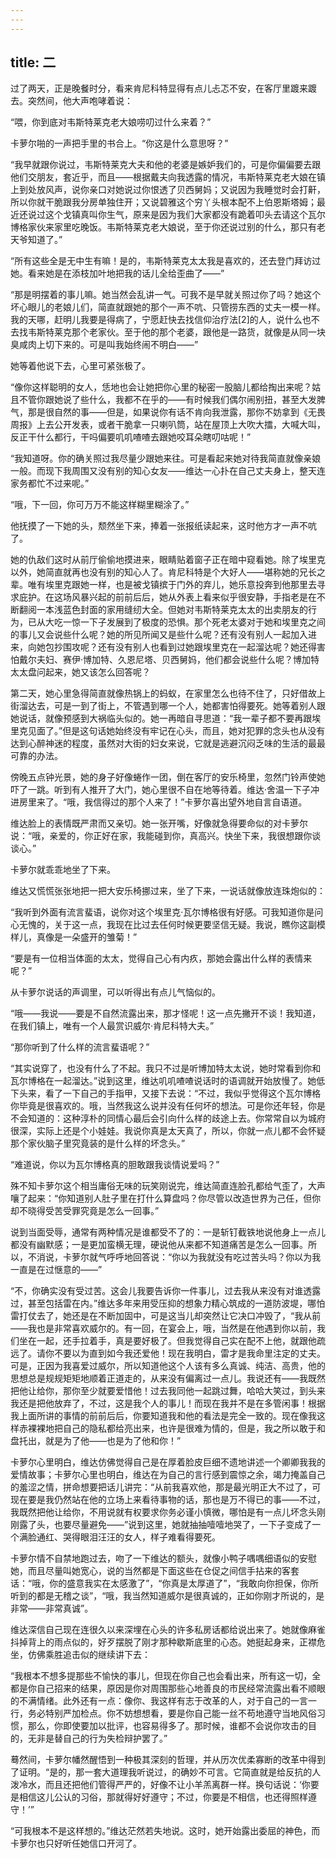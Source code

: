 ```yaml
---
---
---
```

title: 二
---




过了两天，正是晚餐时分，看来肯尼科特显得有点儿忐忑不安，在客厅里踱来踱去。突然间，他大声咆哮着说：

“喂，你到底对韦斯特莱克老大娘唠叨过什么来着？”

卡萝尔啪的一声把手里的书合上。“你这是什么意思呀？”

“我早就跟你说过，韦斯特莱克大夫和他的老婆是嫉妒我们的，可是你偏偏要去跟他们交朋友，套近乎，而且——根据戴夫向我透露的情况，韦斯特莱克老大娘在镇上到处放风声，说你亲口对她说过你恨透了贝西舅妈；又说因为我睡觉时会打鼾，所以你就干脆跟我分房单独住开；又说碧雅这个穷丫头根本配不上伯恩斯塔姆；最近还说过这个戈镇真叫你生气，原来是因为我们大家都没有跪着叩头去请这个瓦尔博格家伙来家里吃晚饭。韦斯特莱克老大娘说，至于你还说过别的什么，那只有老天爷知道了。”

“所有这些全是无中生有嘛！是的，韦斯特莱克太太我是喜欢的，还去登门拜访过她。看来她是在添枝加叶地把我的话儿全给歪曲了——”

“那是明摆着的事儿嘛。她当然会乱讲一气。可我不是早就关照过你了吗？她这个坏心眼儿的老娘儿们，简直就跟她的那个一声不吭、只管捞东西的丈夫一模一样。我的天哪，赶明儿我要是得病了，宁愿赶快去找信仰治疗法[2]的人，说什么也不去找韦斯特莱克那个老家伙。至于他的那个老婆，跟他是一路货，就像是从同一块臭咸肉上切下来的。可是叫我始终闹不明白——”

她等着他说下去，心里可紧张极了。

“像你这样聪明的女人，恁地也会让她把你心里的秘密一股脑儿都给掏出来呢？姑且不管你跟她说了些什么，我都不在乎的——有时候我们偶尔闹别扭，甚至大发脾气，那是很自然的事——但是，如果说你有话不肯向我泄露，那你不妨拿到《无畏周报》上去公开发表，或者干脆拿一只喇叭筒，站在屋顶上大吹大擂，大喊大叫，反正干什么都行，干吗偏要叽叽喳喳去跟她咬耳朵瞎叨咕呢！”

“我知道呀。你的确关照过我尽量少跟她来往。可是看起来她对待我简直就像亲娘一般。而现下我周围又没有别的知心女友——维达一心扑在自己丈夫身上，整天连家务都忙不过来呢。”

“哦，下一回，你可万万不能这样糊里糊涂了。”

他抚摸了一下她的头，颓然坐下来，捧着一张报纸读起来，这时他方才一声不吭了。

她的仇敌们这时从前厅偷偷地摸进来，眼睛贴着窗子正在暗中窥看她。除了埃里克以外，她简直就再也没有别的知心人了。肯尼科特是个大好人——堪称她的兄长之辈。唯有埃里克跟她一样，也是被戈镇摈于门外的弃儿，她乐意投奔到他那里去寻求庇护。在这场风暴兴起的前前后后，她从外表上看来似乎很安静，手指老是在不断翻阅一本浅蓝色封面的家用缝纫大全。但她对韦斯特莱克太太的出卖朋友的行为，已从大吃一惊一下子发展到了极度的恐惧。那个死老太婆对于她和埃里克之间的事儿又会说些什么呢？她的所见所闻又是些什么呢？还有没有别人一起加入进来，向她包抄围攻呢？还有没有别人也看到过她跟埃里克在一起溜达呢？她还得害怕戴尔夫妇、赛伊·博加特、久恩尼塔、贝西舅妈，他们都会说些什么呢？博加特太太盘问起来，她又该怎么回答呢？

第二天，她心里急得简直就像热锅上的蚂蚁，在家里怎么也待不住了，只好借故上街溜达去，可是一到了街上，不管遇到哪一个人，她都害怕得要死。她等着别人跟她说话，就像预感到大祸临头似的。她一再暗自寻思道：“我一辈子都不要再跟埃里克见面了。”但是这句话她始终没有牢记在心头，而且，她对犯罪的念头也从没有达到心醉神迷的程度，虽然对大街的妇女来说，它就是逃避沉闷乏味的生活的最最可靠的办法。

傍晚五点钟光景，她的身子好像蜷作一团，倒在客厅的安乐椅里，忽然门铃声使她吓了一跳。听到有人推开了大门，她心里很不自在地等待着。维达·舍温一下子冲进房里来了。“哦，我信得过的那个人来了！”卡萝尔喜出望外地自言自语道。

维达脸上的表情既严肃而又亲切。她一张开嘴，好像就急得要命似的对卡萝尔说：“哦，亲爱的，你正好在家，我能碰到你，真高兴。快坐下来，我很想跟你谈谈心。”

卡萝尔就乖乖地坐了下来。

维达又慌慌张张地把一把大安乐椅挪过来，坐了下来，一说话就像放连珠炮似的：

“我听到外面有流言蜚语，说你对这个埃里克·瓦尔博格很有好感。可我知道你是问心无愧的，关于这一点，我现在比过去任何时候更要坚信无疑。我说，瞧你这副模样儿，真像是一朵盛开的雏菊！”

“要是有一位相当体面的太太，觉得自己心有内疚，那她会露出什么样的表情来呢？”

从卡萝尔说话的声调里，可以听得出有点儿气恼似的。

“哦——我说——要是不自然流露出来，那才怪呢！这一点先撇开不谈！我知道，在我们镇上，唯有一个人最赏识威尔·肯尼科特大夫。”

“那你听到了什么样的流言蜚语呢？”

“其实说穿了，也没有什么了不起。我只不过是听博加特太太说，她时常看到你和瓦尔博格在一起溜达。”说到这里，维达叽叽喳喳说话时的语调就开始放慢了。她低下头来，看了一下自己的手指甲，又接下去说：“不过，我似乎觉得这个瓦尔博格你毕竟是很喜欢的。哦，当然我这么说并没有任何坏的想法。可是你还年轻，你是不会知道的：这种淳朴的同情心最后会引向什么样的歧途上去。你常常自以为城府很深，实际上还是个小娃娃。我说你真是太天真了，所以，你就一点儿都不会怀疑那个家伙脑子里究竟装的是什么样的坏念头。”

“难道说，你以为瓦尔博格真的胆敢跟我谈情说爱吗？”

殊不知卡萝尔这个相当庸俗无味的玩笑刚说完，维达简直连脸孔都给气歪了，大声嚷了起来：“你知道别人肚子里在打什么算盘吗？你尽管以改造世界为己任，但你却不晓得受苦受罪究竟是怎么一回事。”

说到当面受辱，通常有两种情况是谁都受不了的：一是斩钉截铁地说他身上一点儿都没有幽默感；一是更加蛮横无理，硬说他从来都不知道痛苦是怎么一回事。所以，不消说，卡萝尔就气呼呼地回答说：“你以为我就没有吃过苦头吗？你以为我一直是在过惬意的——”

“不，你确实没有受过苦。这会儿我要告诉你一件事儿，过去我从来没有对谁透露过，甚至包括雷在内。”维达多年来用受压抑的想象力精心筑成的一道防波堤，哪怕雷打仗去了，她还是在不断加固中，可是这当儿却突然让它决口冲毁了，“我从前——我也是非常喜欢威尔的。有一回，在宴会上，哦，当然是在他遇到你以前，我们坐在一起，还手拉着手，真是要好极了。但我觉得自己实在配不上他，就跟他疏远了。请你不要以为直到如今我还爱他！现在我明白，雷才是我命里注定的丈夫。可是，正因为我喜爱过威尔，所以知道他这个人该有多么真诚、纯洁、高贵，他的思想总是规规矩矩地顺着正道走的，从来没有偏离过一点儿。我说还有——我既然把他让给你，那你至少就要爱惜他！过去我同他一起跳过舞，哈哈大笑过，到头来我还是把他放弃了，不过，这是我个人的事儿！而现在我并不是在多管闲事！根据我上面所讲的事情的前前后后，你要知道我和他的看法是完全一致的。现在像我这样赤裸裸地把自己的隐私都给亮出来，也许是很难为情的，但是，我之所以敢于和盘托出，就是为了他——也是为了他和你！”

卡萝尔心里明白，维达仿佛觉得自己是在厚着脸皮巨细不遗地讲述一个卿卿我我的爱情故事；卡萝尔心里也明白，维达在为自己的言行感到震惊之余，竭力掩盖自己的羞涩之情，拼命想要把话儿讲完：“从前我喜欢他，那是最光明正大不过了，可现在要是我仍然站在他的立场上来看待事物的话，那也是万不得已的事——不过，我既然把他让给你，不用说就有权要求你务必谨小慎微，哪怕是有一点儿坏念头刚刚露了头，也要尽量避免——”说到这里，她就抽抽噎噎地哭了，一下子变成了一个满脸通红、哭得眼泪汪汪的女人，样子难看得要死。

卡萝尔情不自禁地跑过去，吻了一下维达的额头，就像小鸭子喁喁细语似的安慰她，而且尽量叫她宽心，说的当然都是下面这些在仓促之间信手拈来的客套话：“哦，你的盛意我实在太感激了”，“你真是太厚道了”，“我敢向你担保，你所听到的都是无稽之谈”，“哦，我当然知道威尔是很真诚的，正如你刚才所说的，是非常——非常真诚”。

维达深信自己现在连很久以来深埋在心头的许多私房话都给说出来了。她就像麻雀抖掉背上的雨点似的，好歹摆脱了刚才那种歇斯底里的心态。她挺起身来，正襟危坐，仿佛乘胜追击似的继续讲下去：

“我根本不想多提那些不愉快的事儿，但现在你自己也会看出来，所有这一切，全都是你自己招来的结果，原因是你对周围那些心地善良的市民经常流露出看不顺眼的不满情绪。此外还有一点：像你、我这样有志于改革的人，对于自己的一言一行，务必特别严加检点。你不妨想想看，要是你自己能一丝不苟地遵守当地风俗习惯，那么，你即使要加以批评，也容易得多了。那时候，谁都不会说你攻击的目的，无非是替自己的行为失检辩护罢了。”

蓦然间，卡萝尔幡然醒悟到一种极其深刻的哲理，并从历次优柔寡断的改革中得到了证明。“是的，那一套大道理我听说过，的确妙不可言。它简直就是给反抗的人泼冷水，而且还把他们管得严严的，好像不让小羊羔离群一样。换句话说：‘你要是相信这儿公认的习俗，那就得好好遵守；不过，你要是不相信，也还得照样遵守！’”

“可我根本不是这样想的。”维达茫然若失地说。这时，她开始露出委屈的神色，而卡萝尔也只好听任她信口开河了。